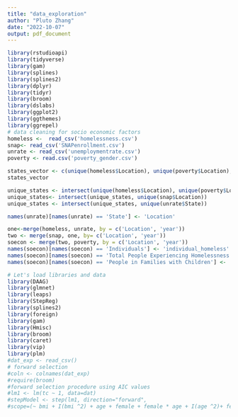 ```yaml
---
title: "data_exploration"
author: "Pluto Zhang"
date: "2022-10-07"
output: pdf_document
---
```


```r
library(rstudioapi)
library(tidyverse)
library(gam)
library(splines)
library(splines2)  
library(dplyr)
library(tidyr)
library(broom)
library(dslabs)
library(ggplot2)
library(ggthemes)
library(ggrepel)
# data cleaning for socio economic factors
homeless <-  read_csv('homelessness.csv') 
snap<- read_csv('SNAPenrollment.csv')
unrate <- read_csv('unemploymentrate.csv')
poverty <- read.csv('poverty_gender.csv')

```

```r
states_vector <- c(unique(homeless$Location), unique(poverty$Location), unique(snap$Location), unique(unrate$State))
states_vector

unique_states <- intersect(unique(homeless$Location), unique(poverty$Location))
unique_states<- intersect(unique_states, unique(snap$Location))
unique_states <- intersect(unique_states, unique(unrate$State))

```



```r
names(unrate)[names(unrate) == 'State'] <- 'Location'
```


```r
one<-merge(homeless, unrate, by = c('Location', 'year'))
two <- merge(snap, one, by= c('Location', 'year'))
soecon <- merge(two, poverty, by = c('Location', 'year'))
names(soecon)[names(soecon) == 'Individuals'] <- 'individual_homeless'
names(soecon)[names(soecon) == 'Total People Experiencing Homelessness'] <- 'total_homeless'
names(soecon)[names(soecon) == 'People in Families with Children'] <- 'fam_homeless'

```

```r
# Let's load libraries and data
library(DAAG)
library(glmnet)
library(leaps)
library(StepReg)
library(splines2)
library(foreign)
library(gam)
library(Hmisc)
library(broom)
library(caret)
library(vip)
library(plm)
#dat_exp <- read_csv()
# forward selection
#coln <- colnames(dat_exp)
#require(broom)
#forward selection procedure using AIC values 
#lm1 <- lm(tc ~ 1, data=dat)
#stepModel <- step(lm1, direction="forward",
#scope=(~ bmi + I(bmi ^2) + age + female + female * age + I(age ^2)+ female * I(age ^2)), data=ss)

```


